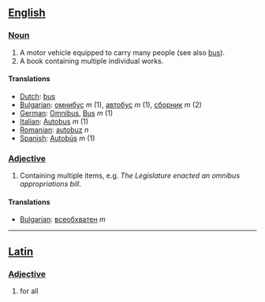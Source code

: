 == [[English]] ==

=== [[Noun]] ===

# A motor vehicle equipped to carry many people (see also [[bus]]).
# A book containing multiple individual works.

====Translations====
*[[Dutch]]: [[bus]]
*[[Bulgarian]]: [[омнибус]] ''m'' (1), [[автобус]] ''m'' (1), [[сборник]] ''m'' (2)
*[[German]]: [[Omnibus]], [[Bus]] ''m'' (1)
*[[Italian]]: [[Autobus]] ''m'' (1)
*[[Romanian]]: [[autobuz]] ''n''
*[[Spanish]]: [[Autobús]] ''m'' (1)

=== [[Adjective]] ===

# Containing multiple items, e.g. ''The Legislature enacted an omnibus appropriations bill''.

====Translations====
*[[Bulgarian]]: [[всеобхватен]] ''m'' 

----

== [[Latin]] ==

=== [[Adjective]] ===
#for all